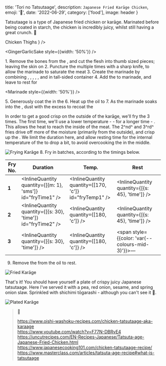 


  title: 'Tori no Tatsutaage',
  description: `Japanese Fried Karāge Chicken`,
  emoji: '🍗',
  date: '2022-06-29',
  category: ['food'],
  image: header
}

<RecipeConfig servings={24} plural="Pieces" />

Tatsutaage is a type of Japanese fried chicken or karāge.
Marinated before being coated in starch, the chicken is incredibly juicy, whilst still having a great crunch. 💯

<IngredientList>
  <IngredientDefinition id="chicken" name="Chicken" quantity={[450, 'g']} colour="red">Chicken Thighs</IngredientDefinition>
  <IngredientDefinition id="soy" name="Light Soy" quantity={[3, 'tbsp']} colour="orange" />
  <IngredientDefinition id="mirin" name="Mirin" quantity={[1, 'tbsp']} colour="yellow" />
  <IngredientDefinition id="sake" name="Sake" quantity={[2, 'tbsp']} colour="yellow" alternative={<IngredientDefinition id="shaoxing" name="Shaoxing" quantity={[2, 'tbsp']} colour="yellow" />} />
  <IngredientDefinition id="sesameOil" name="Sesame Oil" quantity={[1, 'tsp']} colour="orange" />
  <IngredientDefinition id="ginger" name="Ginger" quantity={[1, 'tbsp']} colour="green" comment="minced" />
  <IngredientDefinition id="garlic" name="Garlic" quantity={[1, 'tbsp']} colour="purple" comment="minced" />
  <IngredientDefinition id="cornflour" name="Cornflour" colour="blue" />
  <IngredientDefinition id="oil" name="Vegetable Oil" colour="yellow" comment="for frying" />  
</IngredientList>


<GingerGarlicSake style={{width: '50%'}} />

<StepList title="Marinade" emoji="🌊">
  1. Remove the bones from the <IngredientLink id="chicken" />, and cut the flesh into thumb sized pieces; leaving the skin on
  2. Puncture the <IngredientLink id="chicken" /> multiple times with a sharp knife, to allow the marinade to saturate the meat
  3. Create the marinade by combining <IngredientLink id="soy" />, <IngredientLink id="mirin" />, <IngredientLink id="sake" />, <IngredientLink id="sesameOil" />, <IngredientLink id="ginger" />, and <IngredientLink id="garlic" /> in tall-sided container
  4. Add the <IngredientLink id="chicken" /> to marinade, and leave to rest for <InlineQuantity quantity={[{m: 30}, 'time']} />
</StepList>


<Marinade style={{width: '50%'}} />

<StepList title="Coating" emoji="🍗">
  5. Generously coat the <IngredientLink id="chicken" /> in the <IngredientLink id="cornflour" />
  6. Heat up the <IngredientLink id="oil">oil</IngredientLink> to <InlineQuantity id="fryTemp1" />
  7. As the marinade soaks into the <IngredientLink id="cornflour" />, dust with the excess to recoat the <IngredientLink id="chicken" />
</StepList>

In order to get a good crisp on the outside of the karāge, we'll fry the <IngredientLink id="chicken" /> 3 times. The first time, we'll use a lower temperature - <InlineQuantity id="fryTemp1" /> - for a longer time - <InlineQuantity id="fryTime1" />.
This allows the heat to reach the inside of the meat. The 2^nd^ and 3^rd^ fries drive off more of the moisture (primarily from the outside), and crisp up the <IngredientLink id="cornflour" />.
We limit the duration here, and allow resting time for the internal temperature of the <IngredientLink id="chicken" /> to drop a bit, to avoid overcooking the <IngredientLink id="chicken" /> in the middle.


<Image image={IMG_3841} alt="Frying Karāge" />

<StepList title="Fry" emoji="🍳">
  8. Fry in batches, according to the timings below.

  | Fry No. | Duration  | Temp. | Rest |
  | --- | ---  | ---  | ---  |
  | <b>1</b> | <InlineQuantity quantity={[{m: 1}, 'sms']} id="fryTime1" /> | <InlineQuantity quantity={[170, 'c']} id="fryTemp1" /> | <InlineQuantity quantity={[{s: 45}, 'time']} />  |
  | <b>2</b> | <InlineQuantity quantity={[{s: 30}, 'time']} id="fryTime2" /> | <InlineQuantity quantity={[180, 'c']} /> | <InlineQuantity quantity={[{s: 45}, 'time']} />  |
  | <b>3</b> | <InlineQuantity quantity={[{s: 30}, 'time']} /> | <InlineQuantity quantity={[180, 'c']} /> | <span style={{color: 'var(--colours-mid-3)'}}>—</span> |

   9. Remove the <IngredientLink id="chicken" /> from the oil to rest.
</StepList>


<Image image={IMG_3357} alt="Fried Karāge" />

That's it! You should have yourself a plate of crispy juicy Japanese tatsutaage.
Here I've served it with a pea, red onion, sesame, and spring onion slaw. Sprinkled with shichimi tōgarashi - although you can't see it 🤔.


<Image image={IMG_3849} alt="Plated Karāge" />



> 📖
>
> https://www.oishi-washoku-recipes.com/chicken-tatsutaage-aka-karaage  
> https://www.youtube.com/watch?v=F77N-DBRvE4  
> https://uncutrecipes.com/EN-Recipes-Japanese/Tatsuta-age-Japanese-Fried-Chicken.html  
> https://www.japanesecooking101.com/chicken-tatsutaage-recipe/  
> https://www.masterclass.com/articles/tatsuta-age-recipe#what-is-tatsutaage  